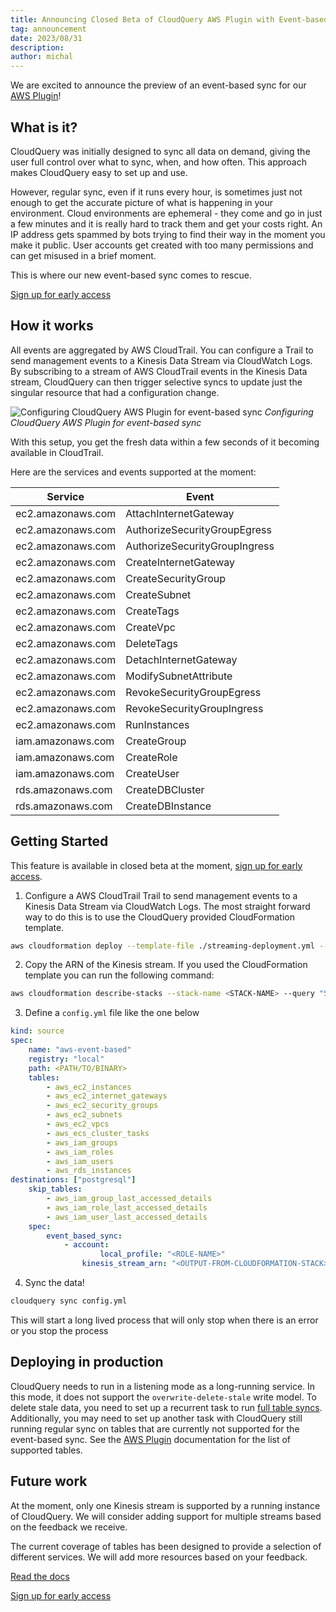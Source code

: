 ```yaml
---
title: Announcing Closed Beta of CloudQuery AWS Plugin with Event-based Sync
tag: announcement
date: 2023/08/31
description:
author: michal
---
```



<BlogHeader/>

We are excited to announce the preview of an event-based sync for our [AWS Plugin](https://www.cloudquery.io/docs/plugins/sources/aws/overview)!

## What is it?

CloudQuery was initially designed to sync all data on demand, giving the user full control over what to sync, when, and how often. This approach makes CloudQuery easy to set up and use.

However, regular sync, even if it runs every hour, is sometimes just not enough to get the accurate picture of what is happening in your environment. Cloud environments are ephemeral - they come and go in just a few minutes and it is really hard to track them and get your costs right. An IP address gets spammed by bots trying to find their way in the moment you make it public. User accounts get created with too many permissions and can get misused in a brief moment.

This is where our new event-based sync comes to rescue.

<div style={{marginTop:"2em", align: "center"}}><a href="https://cloudquery.typeform.com/to/Dvdn6P2u" class="btn btn-blue">Sign up for early access</a></div>

## How it works

All events are aggregated by AWS CloudTrail. You can configure a Trail to send management events to a Kinesis Data Stream via CloudWatch Logs. By subscribing to a stream of AWS CloudTrail events in the Kinesis Data stream, CloudQuery can then trigger selective syncs to update just the singular resource that had a configuration change.

![Configuring CloudQuery AWS Plugin for event-based sync](/images/blog/announcing-aws-event-based-sync/diagram.png)
*Configuring CloudQuery AWS Plugin for event-based sync*

With this setup, you get the fresh data within a few seconds of it becoming available in CloudTrail. 

Here are the services and events supported at the moment:

| Service | Event |
| -- | -- |
| ec2.amazonaws.com |	AttachInternetGateway |
| ec2.amazonaws.com | AuthorizeSecurityGroupEgress |
| ec2.amazonaws.com | AuthorizeSecurityGroupIngress |
| ec2.amazonaws.com | CreateInternetGateway |
| ec2.amazonaws.com | CreateSecurityGroup |
| ec2.amazonaws.com | CreateSubnet |
| ec2.amazonaws.com | CreateTags |
| ec2.amazonaws.com | CreateVpc |
| ec2.amazonaws.com | DeleteTags |
| ec2.amazonaws.com | DetachInternetGateway |
| ec2.amazonaws.com | ModifySubnetAttribute |
| ec2.amazonaws.com | RevokeSecurityGroupEgress |
| ec2.amazonaws.com | RevokeSecurityGroupIngress |
| ec2.amazonaws.com | RunInstances |
| iam.amazonaws.com | CreateGroup |
| iam.amazonaws.com | CreateRole |
| iam.amazonaws.com | CreateUser |
| rds.amazonaws.com | CreateDBCluster |
| rds.amazonaws.com | CreateDBInstance |

## Getting Started

This feature is available in closed beta at the moment, [sign up for early access](https://cloudquery.typeform.com/to/Dvdn6P2u).

1. Configure a AWS CloudTrail Trail to send management events to a Kinesis Data Stream via CloudWatch Logs. The most straight forward way to do this is to use the CloudQuery provided CloudFormation template.

```bash
aws cloudformation deploy --template-file ./streaming-deployment.yml --stack-name <STACK-NAME> --capabilities CAPABILITY_IAM --disable-rollback --region <DESIRED-REGION>
```

2. Copy the ARN of the Kinesis stream. If you used the CloudFormation template you can run the following command:

```bash
aws cloudformation describe-stacks --stack-name <STACK-NAME> --query "Stacks[].Outputs" --region <DESIRED-REGION>
```

3. Define a `config.yml` file like the one below

```yaml
kind: source
spec:  
	name: "aws-event-based"  
	registry: "local"  
	path: <PATH/TO/BINARY>
	tables:
		- aws_ec2_instances
		- aws_ec2_internet_gateways
		- aws_ec2_security_groups
		- aws_ec2_subnets
		- aws_ec2_vpcs
		- aws_ecs_cluster_tasks
		- aws_iam_groups
		- aws_iam_roles
		- aws_iam_users
		- aws_rds_instances
destinations: ["postgresql"]  
	skip_tables:    
		- aws_iam_group_last_accessed_details    
		- aws_iam_role_last_accessed_details    
		- aws_iam_user_last_accessed_details  
	spec:    
		event_based_sync:      
			- account:          
					local_profile: "<ROLE-NAME>"
				kinesis_stream_arn: "<OUTPUT-FROM-CLOUDFORMATION-STACK>"
```

4. Sync the data!

```bash
cloudquery sync config.yml
```

This will start a long lived process that will only stop when there is an error or you stop the process

## Deploying in production

CloudQuery needs to run in a listening mode as a long-running service. In this mode, it does not support the `overwrite-delete-stale` write model. To delete stale data, you need to set up a recurrent task to run [full table syncs](https://www.cloudquery.io/docs/core-concepts/syncs#full-table-syncs). Additionally, you may need to set up another task with CloudQuery still running regular sync on tables that are currently not supported for the event-based sync. See the [AWS Plugin](https://cloudquery.io/docs/plugins/sources/aws/event-based-sync#supported-services-and-events) documentation for the list of supported tables.

## Future work

At the moment, only one Kinesis stream is supported by a running instance of CloudQuery. We will consider adding support for multiple streams based on the feedback we receive.

The current coverage of tables has been designed to provide a selection of different services. We will add more resources based on your feedback.

[Read the docs](https://cloudquery.io/docs/plugins/sources/aws/event-based-sync#supported-services-and-events)

<div style={{marginTop:"2em"}}><a href="https://cloudquery.typeform.com/to/Dvdn6P2u" class="btn btn-blue">Sign up for early access</a></div>